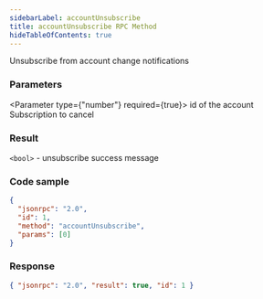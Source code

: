 ```yaml
---
sidebarLabel: accountUnsubscribe
title: accountUnsubscribe RPC Method
hideTableOfContents: true
---
```


Unsubscribe from account change notifications

<DocSideBySide>

<DocLeftSide>

### Parameters

<Parameter type={"number"} required={true}>
  id of the account Subscription to cancel
</Parameter>

### Result

`<bool>` - unsubscribe success message

</DocLeftSide>

<DocRightSide>

### Code sample

```json
{
  "jsonrpc": "2.0",
  "id": 1,
  "method": "accountUnsubscribe",
  "params": [0]
}
```

### Response

```json
{ "jsonrpc": "2.0", "result": true, "id": 1 }
```

</DocRightSide>
</DocSideBySide>
